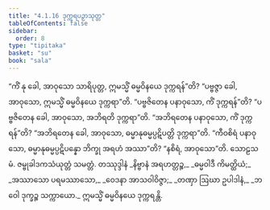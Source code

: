 ```yaml
---
title: "4.1.16 ဒုက္ကရပဉှာသုတ္တ"
tableOfContents: false
sidebar:
  order: 8
type: "tipitaka"
basket: "su"
book: "sala"
---
```



<DynamicBreadcrumb />

<Division number="329" book="sala">

<Paragraph number="1358" book="sala">
“ကိံ နု ခေါ, အာဝုသော သာရိပုတ္တ, ဣမသ္မိံ ဓမ္မဝိနယေ ဒုက္ကရန်”တိ? “ပဗ္ဗဇ္ဇာ ခေါ, အာဝုသော, ဣမသ္မိံ ဓမ္မဝိနယေ ဒုက္ကရာ”တိ. “ပဗ္ဗဇိတေန ပနာဝုသော, ကိံ ဒုက္ကရန်”တိ? “ပဗ္ဗဇိတေန ခေါ, အာဝုသော, အဘိရတိ ဒုက္ကရာ”တိ. “အဘိရတေန ပနာဝုသော, ကိံ ဒုက္ကရန်”တိ? “အဘိရတေန ခေါ, အာဝုသော, ဓမ္မာနုဓမ္မပ္ပဋိပတ္တိ ဒုက္ကရာ”တိ. “ကီဝစိရံ ပနာဝုသော, ဓမ္မာနုဓမ္မပ္ပဋိပန္နော ဘိက္ခု အရဟံ အဿာ”တိ? “နစိရံ, အာဝုသော”တိ.

</Paragraph>
</Division>

<Paragraph number="1359" type="center" book="sala">
သောဠသမံ.



</Paragraph>

<Paragraph number="1360" type="center" book="sala">
ဇမ္ဗုခါဒကသံယုတ္တံ သမတ္တံ.



</Paragraph>

<Paragraph number="1361" type="center" book="sala">
တဿုဒ္ဒါနံ


</Paragraph>

<Paragraph number="1362" type="verses" book="sala">
_နိဗ္ဗာနံ အရဟတ္တဉ္စ,_  
_ဓမ္မဝါဒီ ကိမတ္ထိယံ;_  
_အဿာသော ပရမဿာသော,_  
_ဝေဒနာ အာသဝါဝိဇ္ဇာ;_  
_တဏှာ ဩဃာ ဥပါဒါနံ,_  
_ဘဝေါ ဒုက္ခဉ္စ သက္ကာယော._  


</Paragraph>

<Paragraph number="1363" type="center" book="sala">
ဣမသ္မိံ ဓမ္မဝိနယေ ဒုက္ကရန္တိ.
</Paragraph>